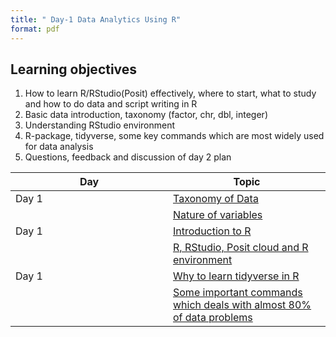 ```yaml
---
title: " Day-1 Data Analytics Using R"
format: pdf
---
```


## Learning objectives

1. How to learn R/RStudio(Posit) effectively, where to start, what to study and how to do data and script writing in R
2. Basic data introduction, taxonomy (factor, chr, dbl, integer)
3. Understanding RStudio environment 
4. R-package, tidyverse, some key commands which are most widely used for data analysis 
5. Questions, feedback and discussion of day 2 plan

| Day   | Topic                                                                    |
|------------------------------------|------------------------------------|
| Day 1 | [Taxonomy of Data]()                                                     |
|       | [Nature of variables]()                                                  |
| Day 1 | [Introduction to R]()                                                    |
|       | [R, RStudio, Posit cloud and R environment]()                            |
| Day 1 | [Why to learn tidyverse in R]()                                          |
|       | [Some important commands which deals with almost 80% of data problems]() |
